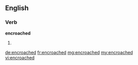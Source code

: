 ==English==

===Verb===
'''encroached'''

# {{past of|encroach}}

[[de:encroached]]
[[fr:encroached]]
[[mg:encroached]]
[[my:encroached]]
[[vi:encroached]]